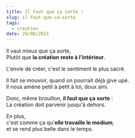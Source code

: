 ```yaml
---
title: Il faut que ça sorte !
slug: il-faut-que-ca-sorte
tags:
  - creation
date: 29/08/2021
---
```


Il vaut mieux que ça sorte,<br/>
Plutôt que **la création reste à l'intérieur**.

L'envie de créer, c'est le sentiment le plus sacré.

Il fait se mouvoir, quand on pourrait déjà give upé.<br/>
Il nous amène petit à petit à toi, doux ami.

Donc, même brouillon, **il faut que ça sorte** :<br/>
La création doit parvenir jusqu'à dehors.

En plus,<br/>
c'est comme ça qu'**elle travaille le medium**,<br/>
et se rend plus belle dans le temps.

